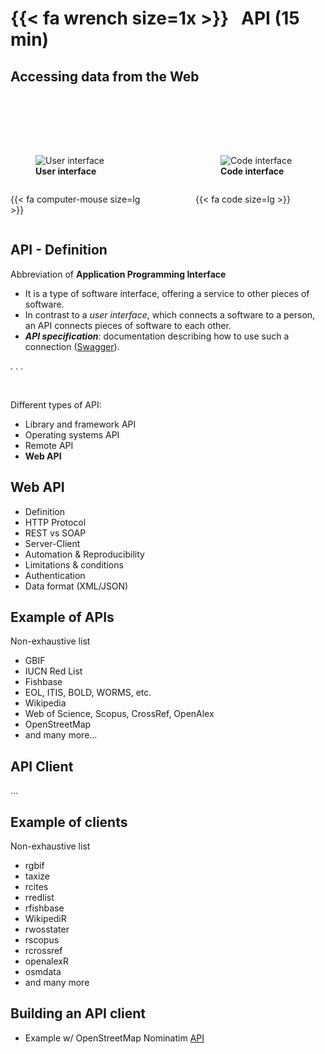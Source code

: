 # {{< fa wrench size=1x >}} &nbsp;&nbsp;API (15 min)



## Accessing data from the Web

<br/><br/><br/><br/>

:::: { .columns }
::: { .column .center width="45%"}
![**User interface**](images/user-interface.png)
:::
::: { .column .center width="10%"}
:::
::: { .column .center width="45%"}
![**Code interface**](images/code-interface.png)
:::
::::

:::: { .columns }
::: { .column .center width="45%"}
{{< fa computer-mouse size=lg >}}
:::
::: { .column .center width="10%"}
:::
::: { .column .center width="45%"}
{{< fa code size=lg >}}
:::
::::



## API - Definition

Abbreviation of **Application Programming Interface**

- It is a type of software interface, offering a service to other pieces of software.
- In contrast to a _user interface_, which connects a software to a person, an API connects pieces of software to each other.
- **_API specification_**: documentation describing how to use such a connection ([Swagger](https://swagger.io/)).

. . .

<br>

Different types of API:

- Library and framework API
- Operating systems API
- Remote API
- **Web API**



## Web API

- Definition
- HTTP Protocol
- REST vs SOAP
- Server-Client 
- Automation & Reproducibility
- Limitations & conditions
- Authentication
- Data format (XML/JSON)


## Example of APIs

Non-exhaustive list

- GBIF
- IUCN Red List
- Fishbase
- EOL, ITIS, BOLD, WORMS, etc.
- Wikipedia
- Web of Science, Scopus, CrossRef, OpenAlex
- OpenStreetMap
- and many more...


## API Client

...

## Example of clients

Non-exhaustive list

- rgbif
- taxize
- rcites
- rredlist
- rfishbase
- WikipediR
- rwosstater
- rscopus
- rcrossref
- openalexR
- osmdata
- and many more


## Building an API client

- Example w/ OpenStreetMap Nominatim [API](https://nominatim.openstreetmap.org/ui/search.html)




